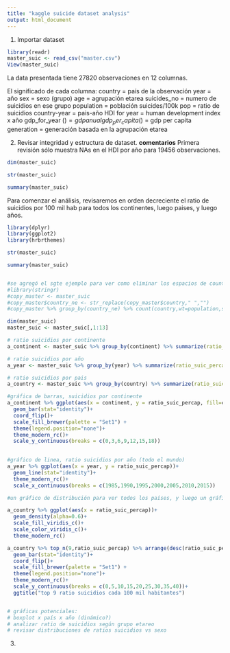 ```yaml
---
title: "kaggle suicide dataset analysis"
output: html_document
---
```

1) Importar dataset

```r
library(readr)
master_suic <- read_csv("master.csv")
View(master_suic)
```

La data presentada tiene 27820 observaciones en 12 columnas.

El significado de cada columna:
  country = país de la observación
  year = año
  sex = sexo (grupo)
  age = agrupación etarea
  suicides_no = numero de suicidios en ese grupo
  population = población
  suicides/100k pop = ratio de suicidios
  country-year = pais-año
  HDI for year = human development index x año
  gdp_for_year ($) = gdp anual
  gdp_per_capita ($) = gdp per capita
  generation = generación basada en la agrupación etarea

2) Revisar integridad y estructura de dataset.
**comentarios**
Primera revisión sólo muestra NAs en el HDI por año para 19456 observaciones.
```r
dim(master_suic)

str(master_suic)

summary(master_suic)


```


Para comenzar el análisis, revisaremos en orden decreciente el ratio de suicidios por 100 mil hab para todos los continentes, luego paises, y luego años.

```r
library(dplyr)
library(ggplot2)
library(hrbrthemes)

str(master_suic)

summary(master_suic)


#se agregó el sgte ejemplo para ver como eliminar los espacios de country usando la libreria stringr, esto nos permite mejorar la efectividad del inner_join cuando hay algunos espacios que nos joden la vida.
#library(stringr)
#copy_master <- master_suic
#copy_master$country_ne <- str_replace(copy_master$country," ","")
#copy_master %>% group_by(country_ne) %>% count(country,wt=population,sort=TRUE)

dim(master_suic)
master_suic <- master_suic[,1:13]

```

```r
# ratio suicidios por continente
a_continent <- master_suic %>% group_by(continent) %>% summarize(ratio_suic_percap = sum(suicides_no)*100000/sum(population)) %>% arrange(desc(ratio_suic_percap))

# ratio suicidios por año
a_year <- master_suic %>% group_by(year) %>% summarize(ratio_suic_percap = sum(suicides_no)*100000/sum(population)) %>% arrange(desc(ratio_suic_percap))

# ratio suicidios por pais
a_country <- master_suic %>% group_by(country) %>% summarize(ratio_suic_percap = sum(suicides_no)*100000/sum(population)) %>% arrange(desc(ratio_suic_percap))

#gráfica de barras, suicidios por continente
a_continent %>% ggplot(aes(x = continent, y = ratio_suic_percap, fill=continent))+
  geom_bar(stat="identity")+
  coord_flip()+
  scale_fill_brewer(palette = "Set1") +
  theme(legend.position="none")+
  theme_modern_rc()+
  scale_y_continuous(breaks = c(0,3,6,9,12,15,18))
  

#gráfico de linea, ratio suicidios por año (todo el mundo)
a_year %>% ggplot(aes(x = year, y = ratio_suic_percap))+
  geom_line(stat="identity")+
  theme_modern_rc()+
  scale_x_continuous(breaks = c(1985,1990,1995,2000,2005,2010,2015))

#un gráfico de distribución para ver todos los países, y luego un gráfico de barras para identificar aquellos que son top10 en suicidios

a_country %>% ggplot(aes(x = ratio_suic_percap))+
  geom_density(alpha=0.6)+
  scale_fill_viridis_c()+
  scale_color_viridis_c()+
  theme_modern_rc()

a_country %>% top_n(9,ratio_suic_percap) %>% arrange(desc(ratio_suic_percap)) %>% ggplot(aes(x = country, y = ratio_suic_percap, fill=country))+
  geom_bar(stat="identity")+
  coord_flip()+
  scale_fill_brewer(palette = "Set1") +
  theme(legend.position="none")+
  theme_modern_rc()+
  scale_y_continuous(breaks = c(0,5,10,15,20,25,30,35,40))+
  ggtitle("top 9 ratio suicidios cada 100 mil habitantes")


# gráficas potenciales:
# boxplot x país x año (dinámico?)
# analizar ratio de suicidios según grupo etareo
# revisar distribuciones de ratios suicidios vs sexo

```


3) 
